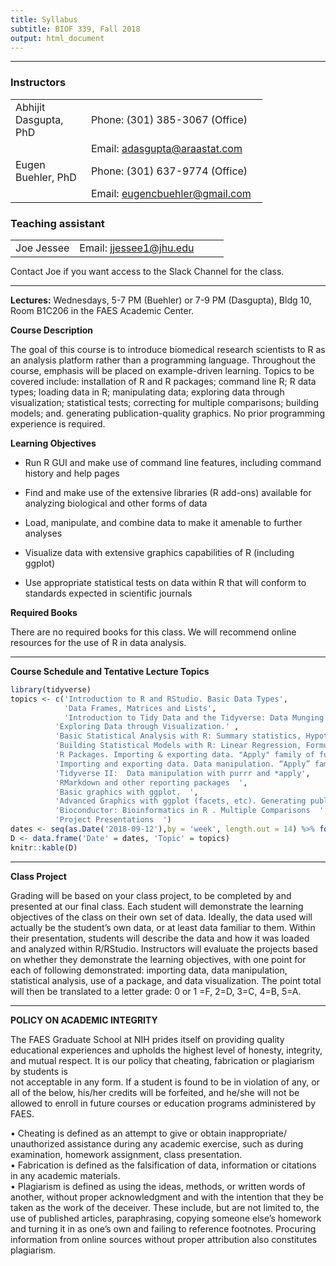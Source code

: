 ```yaml
---
title: Syllabus
subtitle: BIOF 339, Fall 2018
output: html_document
---
```


-------

### Instructors

<table style="width:80%;">
<tr><td width="30%">Abhijit Dasgupta, PhD </td><td>Phone: (301) 385-3067 (Office)</td></tr>
<tr><td></td><td>Email: <a href="mailto:adasgupta+biof339@araastat.com">adasgupta@araastat.com</a></td></tr>
<tr><td width="30%">Eugen Buehler, PhD </td><td>Phone: (301) 637-9774 (Office)</td></tr>
<tr><td></td><td>Email: <a href="mailto:eugencbuehler@gmail.com">eugencbuehler@gmail.com</a></td></tr>
</table>

### Teaching assistant
<table style="width:80%;margin-bottom: 10px;">
<tr>
<td width="30%">Joe Jessee </td><td>Email: <a href="mailto:jjessee1@jhu.edu">jjessee1@jhu.edu</a></td></tr>
</table>

Contact Joe if you want access to the Slack Channel for the class.

-----

**Lectures:** Wednesdays, 5-7 PM (Buehler) or 7-9 PM (Dasgupta), Bldg 10, Room B1C206 in the FAES Academic Center. 

**Course Description**

The goal of this course is to introduce biomedical research scientists
to R as an analysis platform rather than a programming language.
Throughout the course, emphasis will be placed on example-driven
learning. Topics to be covered include: installation of R and R
packages; command line R; R data types; loading data in R; manipulating
data; exploring data through visualization; statistical tests;
correcting for multiple comparisons; building models; and. generating
publication-quality graphics. No prior programming experience is
required.

**Learning Objectives**

-   Run R GUI and make use of command line features, including command history and help pages

-   Find and make use of the extensive libraries (R add-ons) available for analyzing biological and other forms of data

-   Load, manipulate, and combine data to make it amenable to further analyses

-   Visualize data with extensive graphics capabilities of R (including ggplot)

-   Use appropriate statistical tests on data within R that will conform to standards expected in scientific journals

**Required Books**

There are no required books for this class. We will recommend online
resources for the use of R in data analysis.

------

**Course Schedule and Tentative Lecture Topics**

```r
library(tidyverse)
topics <- c('Introduction to R and RStudio. Basic Data Types',
            'Data Frames, Matrices and Lists',
            'Introduction to Tidy Data and the Tidyverse: Data Munging',
          'Exploring Data through Visualization.' ,
          'Basic Statistical Analysis with R: Summary statistics, Hypothesis tests',
          'Building Statistical Models with R: Linear Regression, Formula interface ' ,
          'R Packages. Importing & exporting data. "Apply" family of functions'  ,
          'Importing and exporting data. Data manipulation. “Apply” family of functions. Missing data ' ,
          'Tidyverse II:  Data manipulation with purrr and *apply',
          'RMarkdown and other reporting packages  ',
          'Basic graphics with ggplot.  ',
          'Advanced Graphics with ggplot (facets, etc). Generating publication quality graphics. ' ,
          'Bioconductor: Bioinformatics in R . Multiple Comparisons  ',
          'Project Presentations  ')
dates <- seq(as.Date('2018-09-12'),by = 'week', length.out = 14) %>% format('%b. %d')
D <- data.frame('Date' = dates, 'Topic' = topics)
knitr::kable(D)
```

---------

**Class Project**

Grading will be based on your class project, to be completed by and
presented at our final class. Each student will demonstrate the learning
objectives of the class on their own set of data. Ideally, the data used
will actually be the student’s own data, or at least data familiar to
them. Within their presentation, students will describe the data and how
it was loaded and analyzed within R/RStudio. Instructors will evaluate
the projects based on whether they demonstrate the learning objectives,
with one point for each of following demonstrated: importing data, data
manipulation, statistical analysis, use of a package, and data
visualization. The point total will then be translated to a letter
grade: 0 or 1 =F, 2=D, 3=C, 4=B, 5=A.

----------

**POLICY ON ACADEMIC INTEGRITY**

The FAES Graduate School at NIH prides itself on providing quality
educational experiences and upholds the highest level of honesty,
integrity, and mutual respect. It is our policy that cheating,
fabrication or plagiarism by students is\
not acceptable in any form. If a student is found to be in violation of
any, or all of the below, his/her credits will be forfeited, and he/she
will not be allowed to enroll in future courses or education programs
administered by FAES.

• Cheating is defined as an attempt to give or obtain inappropriate/
unauthorized assistance during any academic exercise, such as during
examination, homework assignment, class presentation.\
• Fabrication is defined as the falsification of data, information or
citations in any academic materials.\
• Plagiarism is defined as using the ideas, methods, or written words of
another, without proper acknowledgment and with the intention that they
be taken as the work of the deceiver. These include, but are not limited
to, the use of published articles, paraphrasing, copying someone else’s
homework and turning it in as one’s own and failing to reference
footnotes. Procuring information from online sources without proper
attribution also constitutes plagiarism.
